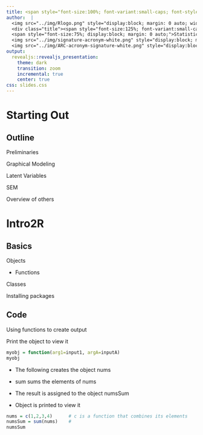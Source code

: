 ```yaml
---
title: <span style="font-size:100%; font-variant:small-caps; font-style:italic;">Graphical and Latent Variable Modeling</span>
author:  |
  <img src="../img/Rlogo.png" style="display:block; margin: 0 auto; width:10%"><br>
  <div class="title"><span style="font-size:125%; font-variant:small-caps; ">Michael Clark</span><br>
  <span style="font-size:75%; display:block; margin: 0 auto;">Statistician Lead</span> <br>
  <img src="../img/signature-acronym-white.png" style="display:block; margin: 0 auto;width:33%; padding:10px 0;"> <br>
  <img src="../img/ARC-acronym-signature-white.png" style="display:block; margin: 0 auto;width:22%; padding:10px 0;"> </div>
output: 
  revealjs::revealjs_presentation:
    theme: dark
    transition: zoom
    incremental: true
    center: true
css: slides.css
---
```


# Starting Out

## Outline

<p class='fragment emph'> Preliminaries</p>
<p class='fragment emph'> Graphical Modeling</p>
<p class='fragment emph'> Latent Variables</p>
<p class='fragment emph'> SEM</p>
<p class='fragment emph'> Overview of others</p>

# Intro2R

## Basics

Objects

- Functions

Classes

Installing packages


## Code

Using functions to create output

Print the object to view it

```r
myobj = function(arg1=input1, argA=inputA)  
myobj
```

- The following creates the object <span class="objclass">nums</span>

- <span class="func">sum</span> sums the elements of <span class="objclass">nums</span>

- The result is <span class="emph">assigned</span> to the object <span class="objclass">numsSum</span>

- Object is printed to view it

```r
nums = c(1,2,3,4)      # c is a function that combines its elements
numsSum = sum(nums)    # 
numsSum
```

<p class='fragment emph'>
<p class='fragment emph'>
<p class='fragment emph'>
